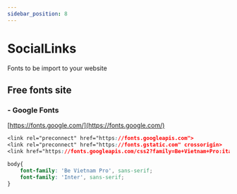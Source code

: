 ```yaml
---
sidebar_position: 8
---
```

# SocialLinks

Fonts to be import to your website

## Free fonts site

### - Google Fonts 
[https://fonts.google.com/](https://fonts.google.com/)


```css title="Demo of import fonts to website"
<link rel="preconnect" href="https://fonts.googleapis.com">
<link rel="preconnect" href="https://fonts.gstatic.com" crossorigin>
<link href="https://fonts.googleapis.com/css2?family=Be+Vietnam+Pro:ital,wght@1,300&family=Inter&display=swap" rel="stylesheet">

body{
    font-family: 'Be Vietnam Pro', sans-serif;
    font-family: 'Inter', sans-serif;
}
```
